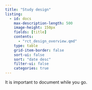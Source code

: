 ```yaml
---
title: "Study design"
listing:
  - id: docs
    max-description-length: 500
    image-height: 150px
    fields: [title]
    contents: 
      - "rct_design_overview.qmd"
    type: table
    grid-item-border: false
    sort-ui: false
    sort: "date desc"
    filter-ui: false
    categories: true
---
```


It is important to document while you go.

